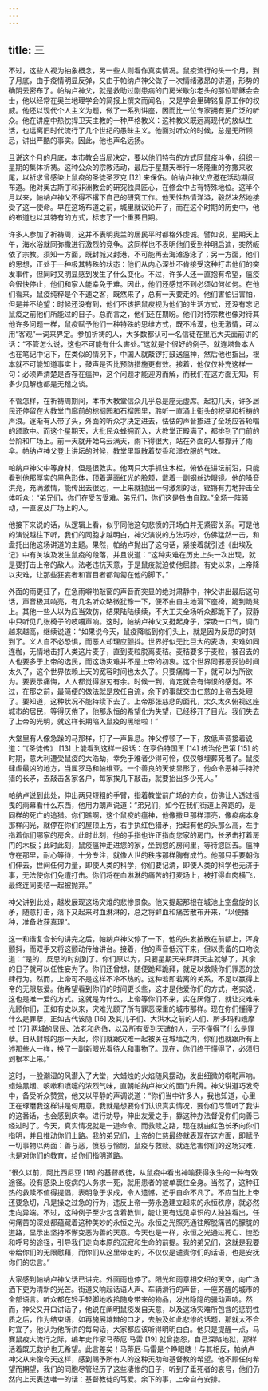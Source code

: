 ```yaml
---
---
---
```

title: 三
---



不过，这些人视为抽象概念，另一些人则看作真实情况。鼠疫流行的头一个月，到了月底，由于疫情明显反弹，又由于帕纳卢神父做了一次情绪激昂的讲道，形势的确阴云密布了。帕纳卢神父，就是救助过刚患病的门房米歇尔老头的那位耶稣会会士，他以经常在奥兰地理学会的简报上撰文而闻名，又是学会里碑铭复原工作的权威。他还以现代个人主义为题，做了一系列讲座，因而比一位专家拥有更广泛的听众。他在讲座中热忱捍卫天主教的一种严格教义：这种教义既远离现代的放纵生活，也远离旧时代流行了几个世纪的愚昧主义。他面对听众的时候，总是无所顾忌，讲出严酷的事实。因此，他也声名远扬。

且说这个月的月底，本市教会当局决定，要以他们特有的方式同鼠疫斗争，组织一星期的集体祈祷。这种公众的宗教活动，最后于星期天奉行一场隆重的弥撒来收尾，以祈求曾感染上鼠疫的圣徒圣罗克 [12] 来保佑。帕纳卢神父应邀在活动期间布道。他对奥古斯丁和非洲教会的研究独具匠心，在修会中占有特殊地位。这半个月以来，帕纳卢神父不得不撂下自己的研究工作。他天性热情洋溢，毅然决然地接受了这一使命。早在这场布道之前，城里就议论开了，而在这个时期的历史中，他的布道也以其特有的方式，标志了一个重要日期。

许多人参加了祈祷周，这并不表明奥兰的居民平时都格外虔诚。譬如说，星期天上午，海水浴就同弥撒进行激烈的竞争。这同样也不表明他们受到神明启迪，突然皈依了宗教。须知一方面，既封城又封港，不可能再去海滩游泳了；另一方面，他们的思想，正处于一种极其特殊的状态：他们从内心深处不肯接受这种打击他们的突发事件，但同时又明显感到发生了什么变化。不过，许多人还一直抱有希望，瘟疫会很快停止，他们和家人能幸免于难。因此，他们还感觉不到必须如何如何。在他们看来，鼠疫纯粹是个不速之客，既然来了，总有一天要走的。他们害怕归害怕，但是并不绝望：时候还没有到，他们不该把鼠疫视为他们的生活方式，还没有忘记鼠疫之前他们所能过的日子。总而言之，他们还在期盼。他们对待宗教也像对待其他许多问题一样，鼠疫赋予他们一种特殊的思维方式，既不冷漠，也无激情，可以用“客观”一词来界定。参加祈祷的人，大多数都认可一名信徒在里厄大夫面前讲的话：“不管怎么说，这也不可能有什么害处。”这就是个很好的例子。就连塔鲁本人也在笔记中记下，在类似的情况下，中国人就敲锣打鼓送瘟神，然后他也指出，根本就不可能知道事实上，鼓声是否比预防措施更有效。接着，他仅仅补充这样一句：必须弄清楚是否存在瘟神，这个问题才能迎刃而解，而我们在这方面无知，有多少见解也都是无稽之谈。

不管怎样，在祈祷周期间，本市大教堂信众几乎总是座无虚席。起初几天，许多居民还停留在大教堂门廊前的棕榈园和石榴园里，聆听一直涌上街头的祝圣和祈祷的声浪。逐渐有人带了头，外面的听众才决定进去，怯怯的声音掺进了全场应答轮唱的颂歌中。而这个星期天，大批民众蜂拥而入，大教堂正殿满了，都排到了门前的台阶和广场上。前一天就开始乌云满天，雨下得很大，站在外面的人都撑开了雨伞。帕纳卢神父登上讲坛的时候，教堂里飘散着焚香和湿衣服的气味。

帕纳卢神父中等身材，但是很敦实。他两只大手抓住木栏，俯依在讲坛前沿，只能看到他那厚实的黑色形体，顶着满面红光的脸颊，戴着一副钢丝边眼镜。他的嗓音洪亮，充满激情，能传出去很远，一上来就抛出一句激烈的话，铿锵有力地抨击全体听众：“弟兄们，你们在受苦受难。弟兄们，你们这是咎由自取。”全场一阵骚动，一直波及广场上的人。

他接下来说的话，从逻辑上看，似乎同他这句悲愤的开场白并无紧密关系。可是他的演说越往下听，我们的同胞才越明白，神父演说的方法巧妙，仿佛猛然一击，和盘托出他这场讲道的主题。果然，帕纳卢抛出了这句话，紧接着就引述《出埃及记》中有关埃及发生鼠疫的段落，并且说道：“这种灾难在历史上头一次出现，就是要打击上帝的敌人。法老违抗天意，于是鼠疫就迫使他屈膝。有史以来，上帝降以灾难，让那些狂妄者和盲目者都匍匐在他的脚下。”

外面的雨更狂了，在急雨噼啪敲窗的声音而突显的绝对肃静中，神父讲出最后这句话，声音极其响亮，有几名听众略微犹豫一下，便不由自主地滑下座椅，跪到跪凳上。其他一些人以为应当效仿，结果陆陆续续，不大工夫全场听众都跪下了，寂静中只听见几张椅子的吱嘎声响。这时，帕纳卢神父又挺起身子，深吸一口气，调门越来越高，继续说道：“如果说今天，鼠疫降临到你们头上，就是因为反思的时刻到了。义人自不必恐惧，而恶人却理应颤抖。世界好似无比巨大的麦场，灾难如同连枷，无情地击打人类这片麦子，直到麦粒脱离麦秸。麦秸要多于麦粒，被召去的人也要多于上帝的选民，而这场灾难并不是上帝的初衷。这个世界同邪恶妥协时间太久了，这个世界依赖上天的宽容时间也太久了。只要痛悔一下，就可以为所欲为。要表示痛悔，人人都觉得游刃有余。时候一到，肯定就会有悔恨的感觉。不过，在那之前，最简便的做法就是放任自流，余下的事就交由仁慈的上帝去处理了。要知道，这种状况不能持续下去了。上帝那张慈悲的面孔，太久太久俯视这座城市的居民，等得厌倦了，他那永恒的希望化为失望，已经移开了目光。我们失去了上帝的光明，就这样长期陷入鼠疫的黑暗啦！”

大堂里有人像急躁的马那样，打了一声鼻息。神父停顿了一下，放低声调接着说道：“《圣徒传》 [13] 上能看到这样一段话：在亨伯特国王 [14] 统治伦巴第 [15] 的时期，意大利遭受鼠疫的大浩劫，幸免于难者少得可怜，仅仅够埋葬死者了。鼠疫肆虐最凶的地方，当属罗马和帕维亚。一个善良的天使显形了，他命令恶神手持狩猎的长矛，去敲击各家各户，每家挨几下敲击，就要抬出多少死人。”

帕纳卢说到此处，伸出两只短粗的手臂，指着教堂前广场的方向，仿佛让人透过摇曳的雨幕看什么东西，他用力朗声说道：“弟兄们，如今在我们街道上奔跑的，是同样的死亡的追猎。你们瞧啊，这个鼠疫的瘟神，他像撒旦那样漂亮，像疫病本身那样闪光，就停在你们的屋顶上方，右手执红色猎矛，抬起有他的头那么高，左手指着你们哪家的房舍。此时此刻，他的手指也许正指向您家的房门，长矛击打着房门的木板；此时此刻，鼠疫瘟神走进您的家，坐到您的房间里，等待您回去。瘟神守在那里，耐心等待，十分专注，就像人世的秩序那样胸有成竹。他那只手要朝你们伸去，世间任何力量，即使人类的科学，你们要记清，即使人类的科学也无济于事，无法使你们免遭打击。你们将在血淋淋的痛苦的打麦场上，被打得血肉横飞，最终连同麦秸一起被抛弃。”

神父讲到此处，越发展现这场灾难的悲惨景象。他又提起那根在城池上空盘旋的长矛，随意打击，落下又起来时血淋淋的，总之将鲜血和痛苦散布开来，“以便播种，准备收获真理”。

这一和谐复合长句讲完之后，帕纳卢神父停了一下，他的头发披散在前额上，浑身颤抖，而双手又将这颤动传给讲台。接着，他的声音低沉下来，但以责备的口吻说道：“是的，反思的时刻到了。你们原以为，只要星期天来拜拜天主就够了，其余的日子就可以任性妄为了。你们还曾想，随便跪拜跪拜，就足以救赎你们罪恶的放肆行为。然而，上帝可不是这样不冷不热的。这种若即若离的关系，不足以赢得上帝的无限慈爱。他希望看到你们的时间更长些，这才是他爱你们的方式，老实说，这也是唯一爱的方式。这就是为什么，上帝等你们不来，实在厌倦了，就让灾难来光顾你们，正如有史以来，灾难光顾了所有罪恶深重的城市那样。现在你们懂得了什么是罪孽，正如古代该隐 [16] 及其儿子们、大洪水之前的人们、所多玛和蛾摩拉 [17] 两城的居民、法老和约伯，以及所有受到天谴的人，无不懂得了什么是罪孽。自从封城的那一天起，你们就跟灾难一起被关在城墙之内，你们也就跟所有上述那些人一样，换了一副新眼光看待人和事物了。现在，你们终于懂得了，必须归到根本上来。”

这时，一股潮湿的风潜入了大堂，大蜡烛的火焰随风摆动，发出细微的噼啪声响。蜡烛黑烟、咳嗽和喷嚏的浓烈气味，直朝帕纳卢神父的面门升腾。神父讲道巧发奇中，备受听众赞赏，他又以平静的声调说道：“你们当中许多人，我也知道，心里正在琢磨我这样讲是何用意。我就是想要你们认识真实情况，要你们尽管听了我讲的这番话，也会感到庆幸。进行劝导，伸出友爱之手，靠这种办法督促你们向善已经过时了。今天，真实情况就是一道命令。而救赎之路，现在就由红色长矛向你们指明，并且推动你们上路。我的弟兄们，上帝的仁慈最终就表现在这方面，即赋予一切事物以两面：善与恶，愤怒与怜悯，鼠疫与救赎。就连危害你们的这场灾难，也是对你们的教育，给你们指明道路。

“很久以前，阿比西尼亚 [18] 的基督教徒，从鼠疫中看出神喻获得永生的一种有效途径。没有感染上疫病的人务求一死，就用患者的被单裹住全身。当然了，这种狂热的救赎不值得提倡，表明急于求成，令人遗憾，近乎自命不凡了。不应当比上帝还要急切，凡是操之过急的行为，违反上帝一劳永逸建立起来的永恒秩序，就必然走向异端。不过，这种例子至少包含着教训，能让更有远见卓识的人独独看出，任何痛苦的深处都蕴藏着这种美妙的永恒之光。永恒之光照亮通往解脱痛苦的朦胧的道路，显示出坚持不懈变恶为善的天意。今天也是一样，永恒之光通过死亡、惶恐和呼号的途径，引导我们走向本原的沉寂和生命的前提。我的弟兄们，这就是我要带给你们的无限慰藉，而你们从这里带走的，不仅仅是谴责你们的话语，也是安抚你们的忠言。”

大家感到帕纳卢神父话已讲完。外面雨也停了。阳光和雨意相交织的天空，向广场洒下更为清新的光芒。街道又响起话语人声、车辆滑行的声音，一座苏醒的城市的全部语言。听众都在轻手轻脚地收拾随身带来的物品，发出隐隐的骚动声响。然而，神父又开口讲话了，他说在阐明鼠疫发自天意，以及这场灾难所包含的惩罚性质之后，作为结束语，如再施展雄辩的口才，去触及如此悲惨的话题，那就太不合时宜了。他认为他所讲的每句话，大家都应该听得明明白白。他只是提醒一点，马赛鼠疫大流行之际，编年史作家马蒂厄·马雷 [19] 就曾抱怨，自己深陷地狱，那样活着既无救护也无希望。此言差矣！马蒂厄·马雷是个睁眼瞎！与其相反，帕纳卢神父从未像今天这样，感到赐予所有人的这种天助和基督教的希望。他不顾任何希望而期望，我们的同胞尽管经历了这些凄惨的日子，听到了垂死者的哀号，他们仍然向上天表达唯一的话：基督教徒的笃爱。余下的事，上帝自有安排。